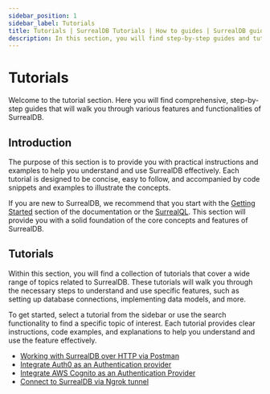 ```yaml
---
sidebar_position: 1
sidebar_label: Tutorials
title: Tutorials | SurrealDB Tutorials | How to guides | SurrealDB guides | Database tutorials
description: In this section, you will find step-by-step guides and tutorials on how to perform various tasks and achieve specific goals using SurrealDB.
---
```


# Tutorials

Welcome to the tutorial section. Here you will find comprehensive, step-by-step guides that will walk you through various features and functionalities of SurrealDB.

## Introduction

The purpose of this section is to provide you with practical instructions and examples to help you understand and use SurrealDB effectively. Each tutorial is designed to be concise, easy to follow, and accompanied by code snippets and examples to illustrate the concepts.

If you are new to SurrealDB, we recommend that you start with the [Getting Started](/docs/surrealdb/2.x/introduction/start) section of the documentation or the [SurrealQL](/docs/surrealdb/2.x/surrealql). This section will provide you with a solid foundation of the core concepts and features of SurrealDB.

## Tutorials

Within this section, you will find a collection of tutorials that cover a wide range of topics related to SurrealDB. These tutorials will walk you through the necessary steps to understand and use specific features, such as setting up database connections, implementing data models, and more.

To get started, select a tutorial from the sidebar or use the search functionality to find a specific topic of interest. Each tutorial provides clear instructions, code examples, and explanations to help you understand and use the feature effectively.

- [ Working with SurrealDB over HTTP via Postman](/docs/surrealdb/2.x/tutorials/working-with-surrealdb-over-http-via-postman)
- [Integrate Auth0 as an Authentication provider](/docs/surrealdb/2.x/tutorials/integrate-auth0-as-authentication-provider)
- [Integrate AWS Cognito as an Authentication Provider](/docs/surrealdb/2.x/tutorials/integrate-aws-cognito-as-authentication-provider)
- [Connect to SurrealDB via Ngrok tunnel](/docs/surrealdb/2.x/tutorials/connect-to-surrealdb-via-ngrok-tunnel)
